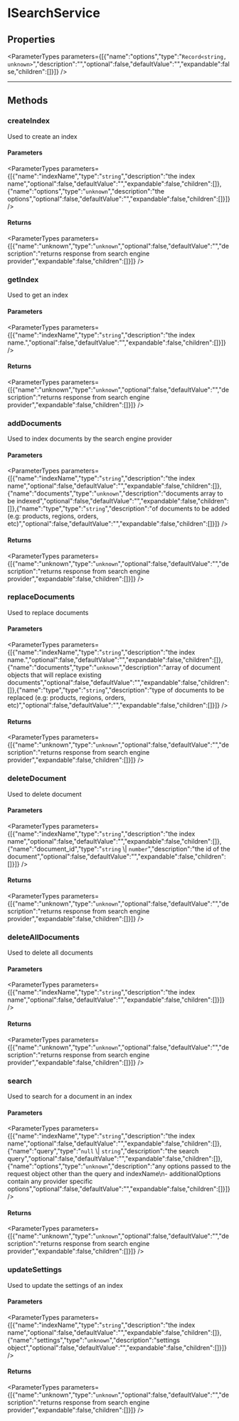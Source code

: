 
# ISearchService

## Properties

<ParameterTypes parameters={[{"name":"options","type":"`Record<string, unknown>`","description":"","optional":false,"defaultValue":"","expandable":false,"children":[]}]} />

___

## Methods

### createIndex

Used to create an index

#### Parameters

<ParameterTypes parameters={[{"name":"indexName","type":"`string`","description":"the index name","optional":false,"defaultValue":"","expandable":false,"children":[]},{"name":"options","type":"`unknown`","description":"the options","optional":false,"defaultValue":"","expandable":false,"children":[]}]} />

#### Returns

<ParameterTypes parameters={[{"name":"unknown","type":"`unknown`","optional":false,"defaultValue":"","description":"returns response from search engine provider","expandable":false,"children":[]}]} />

### getIndex

Used to get an index

#### Parameters

<ParameterTypes parameters={[{"name":"indexName","type":"`string`","description":"the index name.","optional":false,"defaultValue":"","expandable":false,"children":[]}]} />

#### Returns

<ParameterTypes parameters={[{"name":"unknown","type":"`unknown`","optional":false,"defaultValue":"","description":"returns response from search engine provider","expandable":false,"children":[]}]} />

### addDocuments

Used to index documents by the search engine provider

#### Parameters

<ParameterTypes parameters={[{"name":"indexName","type":"`string`","description":"the index name","optional":false,"defaultValue":"","expandable":false,"children":[]},{"name":"documents","type":"`unknown`","description":"documents array to be indexed","optional":false,"defaultValue":"","expandable":false,"children":[]},{"name":"type","type":"`string`","description":"of documents to be added (e.g: products, regions, orders, etc)","optional":false,"defaultValue":"","expandable":false,"children":[]}]} />

#### Returns

<ParameterTypes parameters={[{"name":"unknown","type":"`unknown`","optional":false,"defaultValue":"","description":"returns response from search engine provider","expandable":false,"children":[]}]} />

### replaceDocuments

Used to replace documents

#### Parameters

<ParameterTypes parameters={[{"name":"indexName","type":"`string`","description":"the index name.","optional":false,"defaultValue":"","expandable":false,"children":[]},{"name":"documents","type":"`unknown`","description":"array of document objects that will replace existing documents","optional":false,"defaultValue":"","expandable":false,"children":[]},{"name":"type","type":"`string`","description":"type of documents to be replaced (e.g: products, regions, orders, etc)","optional":false,"defaultValue":"","expandable":false,"children":[]}]} />

#### Returns

<ParameterTypes parameters={[{"name":"unknown","type":"`unknown`","optional":false,"defaultValue":"","description":"returns response from search engine provider","expandable":false,"children":[]}]} />

### deleteDocument

Used to delete document

#### Parameters

<ParameterTypes parameters={[{"name":"indexName","type":"`string`","description":"the index name","optional":false,"defaultValue":"","expandable":false,"children":[]},{"name":"document_id","type":"`string` \\| `number`","description":"the id of the document","optional":false,"defaultValue":"","expandable":false,"children":[]}]} />

#### Returns

<ParameterTypes parameters={[{"name":"unknown","type":"`unknown`","optional":false,"defaultValue":"","description":"returns response from search engine provider","expandable":false,"children":[]}]} />

### deleteAllDocuments

Used to delete all documents

#### Parameters

<ParameterTypes parameters={[{"name":"indexName","type":"`string`","description":"the index name","optional":false,"defaultValue":"","expandable":false,"children":[]}]} />

#### Returns

<ParameterTypes parameters={[{"name":"unknown","type":"`unknown`","optional":false,"defaultValue":"","description":"returns response from search engine provider","expandable":false,"children":[]}]} />

### search

Used to search for a document in an index

#### Parameters

<ParameterTypes parameters={[{"name":"indexName","type":"`string`","description":"the index name","optional":false,"defaultValue":"","expandable":false,"children":[]},{"name":"query","type":"`null` \\| `string`","description":"the search query","optional":false,"defaultValue":"","expandable":false,"children":[]},{"name":"options","type":"`unknown`","description":"any options passed to the request object other than the query and indexName\n- additionalOptions contain any provider specific options","optional":false,"defaultValue":"","expandable":false,"children":[]}]} />

#### Returns

<ParameterTypes parameters={[{"name":"unknown","type":"`unknown`","optional":false,"defaultValue":"","description":"returns response from search engine provider","expandable":false,"children":[]}]} />

### updateSettings

Used to update the settings of an index

#### Parameters

<ParameterTypes parameters={[{"name":"indexName","type":"`string`","description":"the index name","optional":false,"defaultValue":"","expandable":false,"children":[]},{"name":"settings","type":"`unknown`","description":"settings object","optional":false,"defaultValue":"","expandable":false,"children":[]}]} />

#### Returns

<ParameterTypes parameters={[{"name":"unknown","type":"`unknown`","optional":false,"defaultValue":"","description":"returns response from search engine provider","expandable":false,"children":[]}]} />
